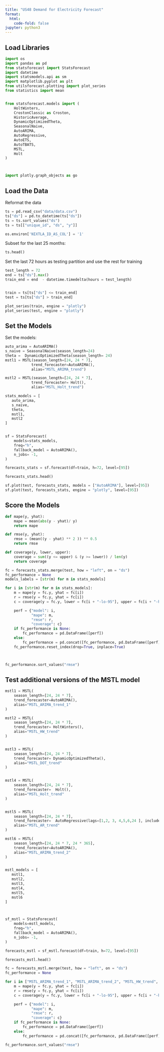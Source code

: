 ```yaml
---
title: "US48 Demand for Electricity Forecast"
format:
  html:
    code-fold: false
jupyter: python3
---
```



## Load Libraries

```python
import os
import pandas as pd
from statsforecast import StatsForecast
import datetime
import statsmodels.api as sm
import matplotlib.pyplot as plt
from utilsforecast.plotting import plot_series
from statistics import mean


from statsforecast.models import (
    HoltWinters,
    CrostonClassic as Croston, 
    HistoricAverage,
    DynamicOptimizedTheta,
    SeasonalNaive,
    AutoARIMA,
    AutoRegressive,
    AutoETS,
    AutoTBATS,
    MSTL,
    Holt
)



import plotly.graph_objects as go
```

## Load the Data

Reformat the data

```python
ts = pd.read_csv("data/data.csv")
ts["ds"] = pd.to_datetime(ts["ds"])
ts = ts.sort_values("ds")
ts = ts[["unique_id", "ds", "y"]]

os.environ['NIXTLA_ID_AS_COL'] = '1'
```

Subset for the last 25 months:
```python
ts.head()
```


Set the last 72 hours as testing partition and use the rest for training
```python
test_length = 72
end = ts["ds"].max()
train_end = end  - datetime.timedelta(hours = test_length)


train = ts[ts["ds"] <= train_end]
test = ts[ts["ds"] > train_end]

plot_series(train, engine = "plotly")
plot_series(test, engine = "plotly")
```

## Set the Models

Set the models:

```python
auto_arima = AutoARIMA()
s_naive = SeasonalNaive(season_length=24)
theta =  DynamicOptimizedTheta(season_length= 24)
mstl1 = MSTL(season_length=[24, 24 * 7], 
		    trend_forecaster=AutoARIMA(),
		    alias="MSTL_ARIMA_trend")

mstl2 = MSTL(season_length=[24, 24 * 7], 
		    trend_forecaster= Holt(),
    		alias="MSTL_Holt_trend")

stats_models = [
   auto_arima,
   s_naive,
   theta,
   mstl1,
   mstl2
]


sf = StatsForecast( 
    models=stats_models,
    freq="h", 
    fallback_model = AutoARIMA(),
    n_jobs= -1,
)

```



```python
forecasts_stats = sf.forecast(df=train, h=72, level=[95])

```

```python
forecasts_stats.head()
```

```python
sf.plot(test, forecasts_stats, models = ["AutoARIMA"], level=[95])
sf.plot(test, forecasts_stats, engine = "plotly", level=[95])
```

## Score the Models

```python
def mape(y, yhat):
    mape = mean(abs(y - yhat)/ y) 
    return mape

def rmse(y, yhat):
    rmse = (mean((y - yhat) ** 2 )) ** 0.5
    return rmse

def coverage(y, lower, upper):
    coverage = sum((y <= upper) & (y >= lower)) / len(y)
    return coverage
```


```python
fc = forecasts_stats.merge(test, how = "left", on = "ds")
fc_performance = None
models_labels = [str(m) for m in stats_models]

for i in [str(m) for m in stats_models]:
    m = mape(y = fc.y, yhat = fc[i])
    r = rmse(y = fc.y, yhat = fc[i])
    c = coverage(y = fc.y, lower = fc[i + "-lo-95"], upper = fc[i + "-hi-95"])

    perf = {"model": i,
            "mape": m,
            "rmse": r,
            "coverage": c}
    if fc_performance is None:
        fc_performance = pd.DataFrame([perf])
    else:
        fc_performance = pd.concat([fc_performance, pd.DataFrame([perf])])
    fc_performance.reset_index(drop=True, inplace=True)
    


fc_performance.sort_values("rmse")
```


## Test additional versions of the MSTL model

```python
mstl1 = MSTL(
    season_length=[24, 24 * 7], 
    trend_forecaster=AutoARIMA(),
    alias="MSTL_ARIMA_trend_1"
)

mstl2 = MSTL(
    season_length=[24, 24 * 7], 
    trend_forecaster= HoltWinters(),
    alias="MSTL_HW_trend" 
)


mstl3 = MSTL(
    season_length=[24, 24 * 7], 
    trend_forecaster= DynamicOptimizedTheta(),
    alias="MSTL_DOT_trend" 
)


mstl4 = MSTL(
    season_length=[24, 24 * 7], 
    trend_forecaster=  Holt(),
    alias="MSTL_Holt_trend" 
)


mstl5 = MSTL(
    season_length=[24, 24 * 7], 
    trend_forecaster=  AutoRegressive(lags=[1,2, 3, 4,5,6,24 ], include_mean=True),
    alias="MSTL_AR_trend" 
)

mstl6 = MSTL(
    season_length=[24, 24 * 7, 24 * 365], 
    trend_forecaster=AutoARIMA(),
    alias="MSTL_ARIMA_trend_2"
)


mstl_models = [
   mstl1,
   mstl2,
   mstl3,
   mstl4,
   mstl5,
   mstl6
]



sf_mstl = StatsForecast( 
    models=mstl_models,
    freq="h", 
    fallback_model = AutoARIMA(),
    n_jobs= -1,
)

```



```python
forecasts_mstl = sf_mstl.forecast(df=train, h=72, level=[95])

```

```python
forecasts_mstl.head()
```


```python
fc = forecasts_mstl.merge(test, how = "left", on = "ds")
fc_performance = None

for i in ["MSTL_ARIMA_trend_1", "MSTL_ARIMA_trend_2", "MSTL_HW_trend", "MSTL_DOT_trend", "MSTL_AR_trend", "MSTL_Holt_trend"]:
    m = mape(y = fc.y, yhat = fc[i])
    r = rmse(y = fc.y, yhat = fc[i])
    c = coverage(y = fc.y, lower = fc[i + "-lo-95"], upper = fc[i + "-hi-95"])

    perf = {"model": i,
            "mape": m,
            "rmse": r,
            "coverage": c}
    if fc_performance is None:
        fc_performance = pd.DataFrame([perf])
    else:
        fc_performance = pd.concat([fc_performance, pd.DataFrame([perf])])

fc_performance.sort_values("rmse")
```

